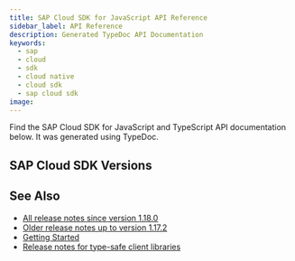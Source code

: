 ```yaml
---
title: SAP Cloud SDK for JavaScript API Reference
sidebar_label: API Reference
description: Generated TypeDoc API Documentation
keywords:
  - sap
  - cloud
  - sdk
  - cloud native
  - cloud sdk
  - sap cloud sdk
image:
---
```


<!-- vale off -->


<!-- vale on -->

Find the SAP Cloud SDK for JavaScript and TypeScript API documentation below.
It was generated using TypeDoc.

## SAP Cloud SDK Versions

<ApiReleaseList />

## See Also

- [All release notes since version 1.18.0](https://github.com/SAP/cloud-sdk-js/releases)
- [Older release notes up to version 1.17.2](https://help.sap.com/doc/2324e9c3b28748a4ae2ad08166d77675/1.0/en-US/js-index.html)
- [Getting Started](getting-started)
- [Release notes for type-safe client libraries](release-notes-sap-cloud-sdk-for-javascript-and-typescript)
